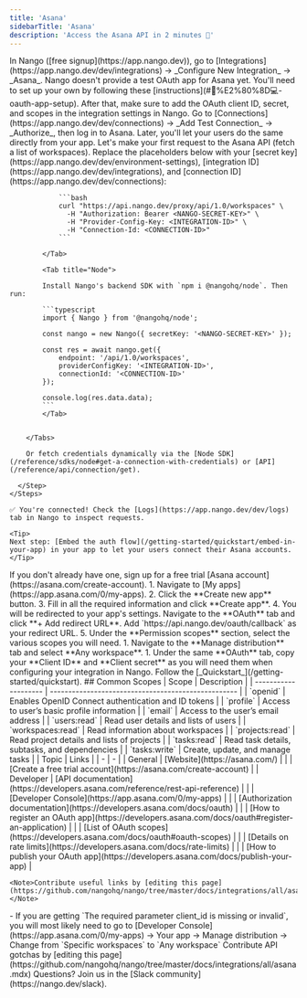 ```yaml
---
title: 'Asana'
sidebarTitle: 'Asana'
description: 'Access the Asana API in 2 minutes 💨'
---
```


<StatusWidget service="asana" />
<Tabs>
  <Tab title="🚀 Quickstart">
    <Steps>
      <Step title="Create an integration">
        In Nango ([free signup](https://app.nango.dev)), go to [Integrations](https://app.nango.dev/dev/integrations) -> _Configure New Integration_ -> _Asana_. Nango doesn't provide a test OAuth app for Asana yet. You'll need to set up your own by following these [instructions](#🧑%E2%80%8D💻-oauth-app-setup). After that, make sure to add the OAuth client ID, secret, and scopes in the integration settings in Nango.
      </Step>
      <Step title="Authorize Asana">
        Go to [Connections](https://app.nango.dev/dev/connections) -> _Add Test Connection_ -> _Authorize_, then log in to Asana. Later, you'll let your users do the same directly from your app.
      </Step>
      <Step title="Call the Asana API">
        Let's make your first request to the Asana API (fetch a list of workspaces). Replace the placeholders below with your [secret key](https://app.nango.dev/dev/environment-settings), [integration ID](https://app.nango.dev/dev/integrations), and [connection ID](https://app.nango.dev/dev/connections):
        <Tabs>
            <Tab title="cURL">

                ```bash
                curl "https://api.nango.dev/proxy/api/1.0/workspaces" \
                  -H "Authorization: Bearer <NANGO-SECRET-KEY>" \
                  -H "Provider-Config-Key: <INTEGRATION-ID>" \
                  -H "Connection-Id: <CONNECTION-ID>"
                ```

            </Tab>

            <Tab title="Node">

            Install Nango's backend SDK with `npm i @nangohq/node`. Then run:

            ```typescript
            import { Nango } from '@nangohq/node';

            const nango = new Nango({ secretKey: '<NANGO-SECRET-KEY>' });

            const res = await nango.get({
                endpoint: '/api/1.0/workspaces',
                providerConfigKey: '<INTEGRATION-ID>',
                connectionId: '<CONNECTION-ID>'
            });

            console.log(res.data.data);
            ```
            </Tab>


        </Tabs>

        Or fetch credentials dynamically via the [Node SDK](/reference/sdks/node#get-a-connection-with-credentials) or [API](/reference/api/connection/get).

      </Step>
    </Steps>

    ✅ You're connected! Check the [Logs](https://app.nango.dev/dev/logs) tab in Nango to inspect requests.

    <Tip>
    Next step: [Embed the auth flow](/getting-started/quickstart/embed-in-your-app) in your app to let your users connect their Asana accounts.
    </Tip>
  </Tab>
  <Tab title="🧑‍💻 OAuth app setup">
   <Steps>
  <Step title="Create an account">
    If you don't already have one, sign up for a free trial [Asana account](https://asana.com/create-account). 
  </Step>
   <Step title="Create & configure an Asana app">
     1. Navigate to [My apps](https://app.asana.com/0/my-apps).
     2. Click the **Create new app** button.
     3. Fill in all the required information and click **Create app**.
     4. You will be redirected to your app's settings. Navigate to the **OAuth** tab and click **+ Add redirect URL**. Add `https://api.nango.dev/oauth/callback` as your redirect URL.
     5. Under the **Permission scopes** section, select the various scopes you will need.
   </Step>
   <Step title="Change the distribution">
    1. Navigate to the **Manage distribution** tab and select **Any workspace**.
    </Step>
    <Step title="Obtain OAuth credentials">
    1. Under the same **OAuth** tab, copy your **Client ID** and **Client secret** as you will need them when configuring your integration in Nango.
    </Step>
  <Step title="Next">
    Follow the [_Quickstart_](/getting-started/quickstart).
  </Step>
</Steps>
  ## Common Scopes
  | Scope                | Description                                         |
  | -------------------- | --------------------------------------------------- |
  | `openid`           | Enables OpenID Connect authentication and ID tokens |
  | `profile`          | Access to user’s basic profile information          |
  | `email`            | Access to the user’s email address                  |
  | `users:read`      | Read user details and lists of users                |
  | `workspaces:read` | Read information about workspaces                   |
  | `projects:read`   | Read project details and lists of projects          |
  | `tasks:read`      | Read task details, subtasks, and dependencies       |
  | `tasks:write`     | Create, update, and manage tasks                    |

  </Tab>
  <Tab title="🔗 Useful links">
    | Topic | Links |
    | - | - |
    | General | [Website](https://asana.com/) |
    | | [Create a free trial account](https://asana.com/create-account) |
    | Developer | [API documentation](https://developers.asana.com/reference/rest-api-reference) |
    | | [Developer Console](https://app.asana.com/0/my-apps) |
    | | [Authorization documentation](https://developers.asana.com/docs/oauth) |
    | | [How to register an OAuth app](https://developers.asana.com/docs/oauth#register-an-application) |
    | | [List of OAuth scopes](https://developers.asana.com/docs/oauth#oauth-scopes) |
    | | [Details on rate limits](https://developers.asana.com/docs/rate-limits) |
    | | [How to publish your OAuth app](https://developers.asana.com/docs/publish-your-app) |

    <Note>Contribute useful links by [editing this page](https://github.com/nangohq/nango/tree/master/docs/integrations/all/asana.mdx)</Note>
  </Tab>
  <Tab title="🚨 API gotchas">
    - If you are getting `The required parameter client_id is missing or invalid`, you will most likely need to go to [Developer Console](https://app.asana.com/0/my-apps) -> Your app -> Manage distribution -> Change from `Specific workspaces` to `Any workspace`
    <Note>Contribute API gotchas by [editing this page](https://github.com/nangohq/nango/tree/master/docs/integrations/all/asana.mdx)</Note>
  </Tab>
</Tabs>

<Info>
    Questions? Join us in the [Slack community](https://nango.dev/slack).
</Info>
